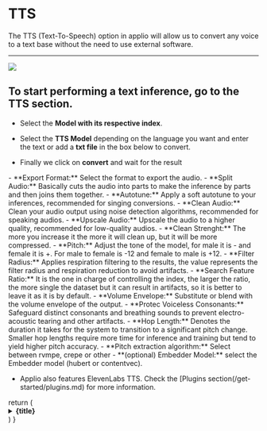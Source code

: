 
# TTS
The TTS (Text-To-Speech) option in applio will allow us to convert any voice to a text base without the need to use external software.

---
![](/TTS.png)
<Steps>
## To start performing a text inference, go to the TTS section.

- Select the **Model with its respective index**.

- Select the **TTS Model** depending on the language you want and enter the text or add a **txt file** in the box below to convert.

- Finally we click on **convert** and wait for the result

</Steps>
<FAQBox title="Advanced Settings">
- **Export Format:** Select the format to export the audio.
- **Split Audio:** Basically cuts the audio into parts to make the inference by parts and then joins them together.
- **Autotune:** Apply a soft autotune to your inferences, recommended for singing conversions.
- **Clean Audio:** Clean your audio output using noise detection algorithms, recommended for speaking audios.
- **Upscale Audio:** Upscale the audio to a higher quality, recommended for low-quality audios.
- **Clean Strenght:** The more you increase it the more it will clean up, but it will be more compressed.
- **Pitch:** Adjust the tone of the model, for male it is - and female it is +. For male to female is -12 and female to male is +12.
- **Filter Radius:** Applies respiration filtering to the results, the value represents the filter radius and respiration reduction to avoid artifacts.
- **Search Feature Ratio:** It is the one in charge of controlling the index, the larger the ratio, the more single the dataset but it can result in artifacts, so it is better to leave it as it is by default.
- **Volume Envelope:** Substitute or blend with the volume envelope of the output.
- **Protec Voiceless Consonants:** Safeguard distinct consonants and breathing sounds to prevent electro-acoustic tearing and other artifacts.
- **Hop Length:** Denotes the duration it takes for the system to transition to a significant pitch change. Smaller hop lengths require more time for inference and training but tend to yield higher pitch accuracy.
- **Pitch extraction algorithm:** Select between rvmpe, crepe or other
- **(optional) Embedder Model:** select the Embedder model (hubert or contentvec).

- Applio also features ElevenLabs TTS. Check the [Plugins section(/get-started/plugins.md) for more information.
</FAQBox>
  return (
    <details
      copen
      className="last-of-type:mb-0 rounded-lg bg-neutral-50 dark:bg-neutral-800 p-2 mt-4"
    >
      <summary>
        <strong className="text-lg">{title}</strong>
      </summary>
      <div className="nx-p-2">{children}</div>
    </details>
  )
}
